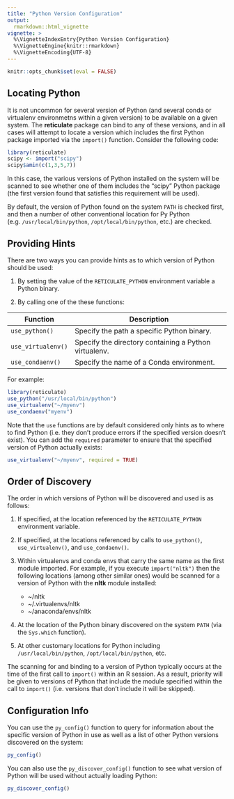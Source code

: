 ```yaml
---
title: "Python Version Configuration"
output: 
  rmarkdown::html_vignette
vignette: >
  %\VignetteIndexEntry{Python Version Configuration}
  %\VignetteEngine{knitr::rmarkdown}
  %\VignetteEncoding{UTF-8}
---
```



```r
knitr::opts_chunk$set(eval = FALSE)
```

## Locating Python

It is not uncommon for several version of Python (and several conda or virtualenv environmetns within a given version) to be available on a given system. The **reticulate** package can bind to any of these versions, and in all cases will attempt to locate a version which includes the first Python package imported via the `import()` function. Consider the following code:

```r
library(reticulate)
scipy <- import("scipy")
scipy$amin(c(1,3,5,7))
```

In this case, the various versions of Python installed on the system will be scanned to see whether one of them includes the "scipy" Python package (the first version found that satisfies this requirement will be used).

By default, the version of Python found on the system `PATH` is checked first, and then a number of other conventional location for Py Python (e.g. `/usr/local/bin/python`, `/opt/local/bin/python`, etc.) are checked.

## Providing Hints

There are two ways you can provide hints as to which version of Python should be used:

1. By setting the value of the `RETICULATE_PYTHON` environment variable a Python binary.

2. By calling one of the these functions:

  | Function  | Description | 
  |----------------|------------------------------------------------------------------|
  | `use_python()` | Specify the path a specific Python binary. | 
  | `use_virtualenv()` | Specify the directory containing a Python virtualenv. | 
  | `use_condaenv()` | Specify the name of a Conda environment. | 

For example:

```r
library(reticulate)
use_python("/usr/local/bin/python")
use_virtualenv("~/myenv")
use_condaenv("myenv")
```

Note that the `use` functions are by default considered only hints as to where to find Python (i.e. they don't produce errors if the specified version doesn't exist). You can add the `required` parameter to ensure that the specified version of Python actually exists:

```r
use_virtualenv("~/myenv", required = TRUE)
```


## Order of Discovery

The order in which versions of Python will be discovered and used is as follows:

1.  If specified, at the location referenced by the `RETICULATE_PYTHON` environment variable.

2.  If specified, at the locations referenced by calls to `use_python()`, `use_virtualenv()`, and `use_condaenv()`.

3. Within virtualenvs and conda envs that carry the same name as the first module imported. For example, if you execute `import("nltk")` then the following locations (among other similar ones) would be scanned for a version of Python with the **nltk** module installed:

    - ~/nltk
    - ~/.virtualenvs/nltk
    - ~/anaconda/envs/nltk

4.  At the location of the Python binary discovered on the system `PATH` (via the `Sys.which` function).

5.  At other customary locations for Python including `/usr/local/bin/python`, `/opt/local/bin/python`, etc.

The scanning for and binding to a version of Python typically occurs at the time of the first call to `import()` within an R session. As a result, priority will be given to versions of Python that include the module specified within the call to `import()` (i.e. versions that don't include it will be skipped).

## Configuration Info

You can use the `py_config()` function to query for information about the specific version of Python in use as well as a list of other Python versions discovered on the system:

```r
py_config()
```

You can also use the `py_discover_config()` function to see what version of Python will be used without actually loading Python:

```r
py_discover_config()
```



